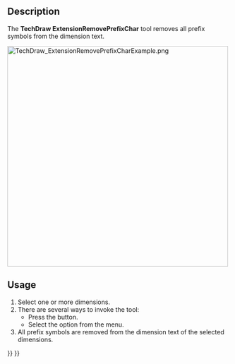 <languages/>
<translate>

<!--T:1-->
{{Docnav
|[[TechDraw_ExtensionInsertRepetition|ExtensionInsertRepetition]]
|[[TechDraw_ExtensionIncreaseDecimal|ExtensionIncreaseDecimal]]
|[[TechDraw_Workbench|TechDraw]]
|IconL=TechDraw_ExtensionInsertRepetition.svg
|IconR=TechDraw_ExtensionIncreaseDecimal.svg
|IconC=Workbench_TechDraw.svg
}}

<!--T:2-->
{{GuiCommand
|Name=TechDraw ExtensionRemovePrefixChar
|MenuLocation=TechDraw → Extensions: Dimensions → Remove Prefix
|Workbenches=[[TechDraw_Workbench|TechDraw]]
|Shortcut=
|Version=0.20
|SeeAlso=
}}

==Description== <!--T:3-->

<!--T:4-->
The '''TechDraw ExtensionRemovePrefixChar''' tool removes all prefix symbols from the dimension text.

</translate>
[[Image:TechDraw_ExtensionRemovePrefixCharExample.png|500px]]
<translate>
<!--T:5-->
{{Caption|On the right dimensions without prefix symbols}}

==Usage== <!--T:6-->

<!--T:7-->
# Select one or more dimensions.
# There are several ways to invoke the tool:
#* Press the {{Button|[[Image:TechDraw_ExtensionRemovePrefixChar.svg|16px]] [[TechDraw_ExtensionRemovePrefixChar|Remove Prefix]]}} button.
#* Select the {{MenuCommand|TechDraw → Extensions: Dimensions → [[Image:TechDraw_ExtensionRemovePrefixChar.svg|16px]] Remove Prefix}} option from the menu.
# All prefix symbols are removed from the dimension text of the selected dimensions.


<!--T:8-->
{{Docnav
|[[TechDraw_ExtensionInsertRepetition|ExtensionInsertRepetition]]
|[[TechDraw_ExtensionIncreaseDecimal|ExtensionIncreaseDecimal]]
|[[TechDraw_Workbench|TechDraw]]
|IconL=TechDraw_ExtensionInsertRepetition.svg
|IconR=TechDraw_ExtensionIncreaseDecimal.svg
|IconC=Workbench_TechDraw.svg
}}

</translate>
{{TechDraw_Tools_navi{{#translation:}}}}
{{Userdocnavi{{#translation:}}}}